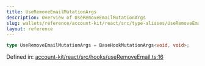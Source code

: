 ```yaml
---
title: UseRemoveEmailMutationArgs
description: Overview of UseRemoveEmailMutationArgs
slug: wallets/reference/account-kit/react/src/type-aliases/UseRemoveEmailMutationArgs
layout: reference
---
```


```ts
type UseRemoveEmailMutationArgs = BaseHookMutationArgs<void, void>;
```

Defined in: [account-kit/react/src/hooks/useRemoveEmail.ts:16](https://github.com/alchemyplatform/aa-sdk/blob/4987bdd63823427c48ec21401b71fa3cfc2d0675/account-kit/react/src/hooks/useRemoveEmail.ts#L16)
